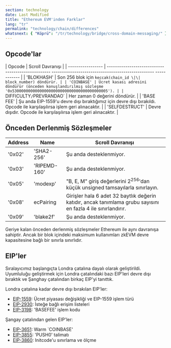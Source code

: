 ```yaml
---
section: technology
date: Last Modified
title: "Ethereum EVM'inden Farklar"
lang: "tr"
permalink: "technology/chain/differences"
whatsnext: { "Köprü": "/tr/technology/bridge/cross-domain-messaging/" }
---
```


## Opcode'lar

| Opcode                      | Scroll Davranışı                                                                                                 |
| ----------------- | -------------------------------------------------- -------------------------------------------------- ------------ |
| 'BLOKHASH' | Son 256 blok için `keccak(chain_id \|\| block_number) döndürür. |
| 'COINBASE' | Ücret kasası adresini döndürür (önceden konuşlandırılmış sözleşme '0x530000000000000000000000000000000000000005'). |
| `DIFFICULTY` / `PREVRANDAO` | Her zaman 0 değerini döndürür. |
| 'BASE FEE' | Şu anda EIP-1559'u devre dışı bıraktığımız için devre dışı bırakıldı. Opcode ile karşılaşılırsa işlem geri alınacaktır. |
| 'SELFDESTRUCT' | Devre dışıdır. Opcode ile karşılaşılırsa işlem geri alınacaktır. |

## Önceden Derlenmiş Sözleşmeler

| Address | Name         | Scroll Davranışı                                                                                 |
| ------- | ------------ | ----------------------------------------------------------------------------------------------- |
| '0x02' | 'SHA2-256' | Şu anda desteklenmiyor. |
| '0x03' | 'RIPEMD-160' | Şu anda desteklenmiyor. |
| '0x05' | 'modexp' | "B, E, M" giriş değerlerini $2^{256}$'dan küçük unsigned tamsayılarla sınırlayın. |
| '0x08' | ecPairing | Girişler hala 6 adet 32 baytlık değerin katıdır, ancak tanımlama grubu sayısını en fazla 4 ile sınırlandırır.
| '0x09' | 'blake2f' | Şu anda desteklenmiyor.                                                                |

Geriye kalan önceden derlenmiş sözleşmeler Ethereum ile aynı davranışa sahiptir. Ancak bir blok içindeki maksimum kullanımları zkEVM devre kapasitesine bağlı bir sınırla sınırlıdır.

## EIP'ler

Sıralayıcımız başlangıçta Londra çatalına dayalı olarak geliştirildi. Uyumluluğu geliştirmek için Londra çatalındaki bazı EIP'leri devre dışı bıraktık ve Şanghay çatalından birkaç EIP'yi tanıttık.

Londra çatalına kadar devre dışı bırakılan EIP'ler:

- [EIP-1559](https://eips.ethereum.org/EIPS/eip-1559): Ücret piyasası değişikliği ve EIP-1559 işlem türü
- [EIP-2930](https://eips.ethereum.org/EIPS/eip-2930): İsteğe bağlı erişim listeleri
- [EIP-3198](https://eips.ethereum.org/EIPS/eip-3198): 'BASEFEE' işlem kodu

Şangay çatalından gelen EIP'ler:

- [EIP-3651](https://eips.ethereum.org/EIPS/eip-3651): Warm `COINBASE'
- [EIP-3855](https://eips.ethereum.org/EIPS/eip-3855): 'PUSH0' talimatı
- [EIP-3860](https://eips.ethereum.org/EIPS/eip-3860): Initcode'u sınırlama ve ölçme
